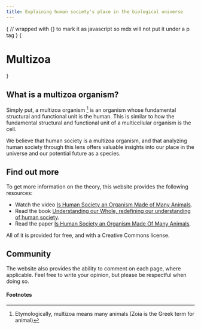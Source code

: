 ```yaml
---
title: Explaining human society's place in the biological universe
---
```



{
// wrapped with {} to mark it as javascript so mdx will not put it under a p tag
}
{<h1 className="text-center font-extrabold md:text-5xl mt-8">Multizoa</h1>}

[//]: # (<Bleed><Features/></Bleed>)

## What is a multizoa organism?

Simply put, a multizoa organism [^1] is an organism whose fundamental structural and functional unit is the human. This is similar to how the fundamental structural and functional unit of a multicellular organism is the cell.

We believe that human society is a multizoa organism, and that analyzing human society through this lens offers valuable insights into our place in the universe and our potential future as a species.

## Find out more

To get more information on the theory, this website provides the following resources:

* Watch the video [Is Human Society an Organism Made of Many Animals](/fullbook/getting-started).
* Read the book [Understanding our Whole, redefining our understanding of human society](/fullbook/getting-started).
* Read the paper [Is Human Society an Organism Made Of Many Animals](/fullbook/getting-started).

All of it is provided for free, and with a Creative Commons license.

## Community

The website also provides the ability to comment on each page, where applicable. Feel free to write your opinion, but please be respectful when doing so.

#### Footnotes

[^1]: Etymologically, multizoa means many animals (Zoia is the Greek term for animal)
